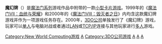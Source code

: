 {{otheruses|subject=《魔法門》系列|other=日本跨媒體作品《精靈寶可夢》中的虛構生物|圓法師 (精靈寶可夢)}}
{{Unreferenced |time=2010-09-13T12:40:21+00:00 }}
{{noteTA
|G1=Games
|G2=Might&Magic
}}
{{Infobox VG
|title=魔幻牌
| image = File:Arcomage Cover.jpg
|developer = [[New_World_Computing|New World Computing]]
|publisher = [[3DO公司|3DO公司]]
|designer =
|engine =
|released=1999年（[[魔法门VII：血统与荣耀|MM7]]内）<br>2000年（[[魔法门VIII：毁灭者之日|MM8]]内）<br>2000年（单独发行）
|genre = [[卡片遊戲|卡片遊戲]]
|modes = [[单人游戏|单人游戏]]、[[多人游戏|多人游戏]]
|platforms = [[Microsoft_Windows|Microsoft Windows]]
}}

'''魔幻牌'''（{{lang-en|Arcomage}}）是[[魔法门系列|魔法门系列]]游戏作品中附带的一款[[小游戏|小型]][[卡片游戏|卡片游戏]]。1999年的《[[魔法门VII：血统与荣耀|魔法门VII：血统与荣耀]]》和2000年的《[[魔法门VIII：毁灭者之日|魔法门VIII：毁灭者之日]]》内均含这款魔幻牌游戏并作为一项游戏任务存在。2000年，[[3DO公司|3DO公司]]单独发行了《魔幻牌》游戏，玩家可以[[单人游戏|单人]]与电脑对战或者通过[[LAN|LAN]]或[[TCP/IP|TCP/IP]]连接与其他玩家进行[[多人游戏|多人]]游戏。

{{魔法门系列}}

[[Category:New_World_Computing游戏|Category:New World Computing游戏]]
[[Category:電子遊戲衍生作品|A]]
[[Category:3DO公司游戏|Category:3DO公司游戏]]
[[Category:2000年电子游戏|A]]
[[Category:Windows游戏|A]]
[[Category:魔法门系列|A]]